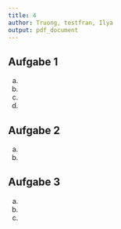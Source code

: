 ```yaml
---
title: 4
author: Truong, testfran, Ilya
output: pdf_document
---
```


## Aufgabe 1
a.
\begin{verbatim}
WITH RECURSIVE OberGeo(gid. gname, gparent)
AS (
    SELECT * FROM hierachie
    WHERE id IN (SELECT parent FROM hierarchie WHERE name ='Geo-Datenbanken')
UNION
    SELECT hierarchie.* FROM OberGeo, hierarchie
    WHERE OberGeo.gparent = hierarchie.id
)
SELECT * FROM OberGeo;
\end{verbatim}

b.
\begin{verbatim}
WITH RECURSIVE Tree(rid, rname, rparent)
AS (
    SELECT * FROM hierachie
    WHERE name = 'Datenbanksysteme I'
UNION
    SELECT hierachie.* FROM Tree, hierachie
    WHERE Tree.rparent = hierachie.id
)
SELECT count(*) from Tree;
\end{verbatim}

c.
\begin{verbatim}
SELECT count(*) - 1
FROM hierachie
WHERE parent IN (SELECT parent FROM hierachie
                 WHERE name = 'Grafikprogrammierung II');
\end{verbatim}

d.
\begin{verbatim}
WITH RECURSIVE UnterHaupt(rid, rname, rparent)
AS (
    SELECT * FROM hierachie
    WHERE name = 'Hauptstudium'
UNION
    SELECT hierachie.* FROM UnterHaupt, hierachie
    WHERE hierachie.parent = UnterHaupt.rid
)
SELECT * FROM UnterHaupt
WHERE rname LIKE 'S%';
\end{verbatim}

\pagebreak

## Aufgabe 2
a.
\begin{verbatim}
UPDATE GEHALT
SET jahresgehalt = CASE WHEN jahresgehalt > 70000 THEN jahresgehalt - 2000
                        ELSE jahresgehalt * 1.05
                    END CASE;
\end{verbatim}

b.
\begin{verbatim}
UPDATE GEHALT
SET bonus = bonus + 10000
WHERE name LIKE 'M%';
\end{verbatim}

## Aufgabe 3
a.
\begin{verbatim}
SELECT *
FROM GEHALT G
WHERE jahresgehalt >= ALL(SELECT jahresgehalt FROM GEHALT
                        WHERE G.mitarbeiter_id = mitarbeiter_id);
\end{verbatim}

b.
\begin{verbatim}
SELECT GEHALT.*
FROM GEHALT, (SELECT abteilung, avg(jahresgehalt) as AVGGehalt
              FROM GEHALT GROUP BY abteilung) T
WHERE GEHALT.abteilung = T.abteilung AND jahresgehalt > T.AVGGehalt;
\end{verbatim}

c.
\begin{verbatim}
SELECT * FROM GEHALT
WHERE abteilung IN (
    SELECT abteilung, sum(bonus)
    FROM GEHALT
    GROUP BY abteilung
    HAVING sum(bonus) > (SELECT sum(bonus)/count(distinct abteilung) FROM GEHALT));
\end{verbatim}
